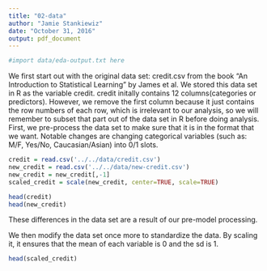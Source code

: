 ```yaml
---
title: "02-data"
author: "Jamie Stankiewiz"
date: "October 31, 2016"
output: pdf_document
---
```


```r

#import data/eda-output.txt here

```

We first start out with the original data set: credit.csv from the book "An Introduction to Statistical Learning" by James et al. We stored this data set in R as the variable credit.  credit initally contains 12 columns(categories or predictors).  However, we remove the first column because it just contains the row numbers of each row, which is irrelevant to our analysis, so we will remember to subset that part out of the data set in R before doing analysis.  
First, we pre-process the data set to make sure that it is in the format that we want.  Notable changes are changing categorical variables (such as: M/F, Yes/No, Caucasian/Asian) into 0/1 slots.  
```r

credit = read.csv('../../data/credit.csv')
new_credit = read.csv('../../data/new-credit.csv')
new_credit = new_credit[,-1]
scaled_credit = scale(new_credit, center=TRUE, scale=TRUE)
```

```r

head(credit)
head(new_credit)
```
These differences in the data set are a result of our pre-model processing.

We then modify the data set once more to standardize the data.  By scaling it, it ensures that the mean of each variable is 0 and the sd is 1.  
```r

head(scaled_credit)
```

